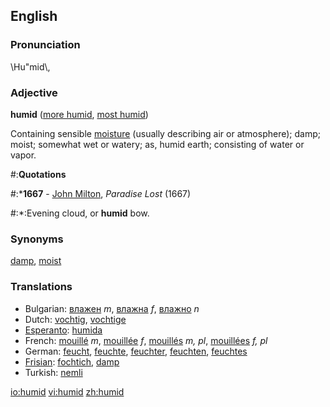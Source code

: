 ==English==

===Pronunciation===
\Hu"mid\,

===Adjective===
'''humid''' ([[more humid]], [[most humid]])

Containing sensible [[moisture]] (usually describing air or atmosphere); damp; moist; somewhat wet or watery; as, humid earth; consisting of water or vapor.

#:'''Quotations'''
#:*'''1667''' - [[w:John Milton|John Milton]], ''Paradise Lost'' (1667)
#:*:Evening cloud, or '''humid''' bow.

===Synonyms===
[[damp]], [[moist]]
===Translations===
*Bulgarian: [[влажен]] ''m'', [[влажна]] ''f'', [[влажно]] ''n''
*Dutch: [[vochtig]], [[vochtige]]
*[[Esperanto]]: [[humida]]
*French: [[mouillé]] ''m'', [[mouillée]] ''f'', [[mouillés]] ''m, pl'', [[mouillées]] ''f, pl''
*German: [[feucht]], [[feuchte]], [[feuchter]], [[feuchten]], [[feuchtes]]
*[[Frisian]]: [[fochtich]], [[damp]]
*Turkish: [[nemli]]

[[io:humid]]
[[vi:humid]]
[[zh:humid]]